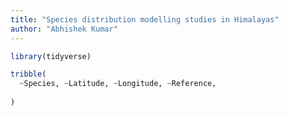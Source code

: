 ```yaml
---
title: "Species distribution modelling studies in Himalayas"
author: "Abhishek Kumar"
---
```


```r
library(tidyverse)

tribble(
  ~Species, ~Latitude, ~Longitude, ~Reference,
  
)
```

